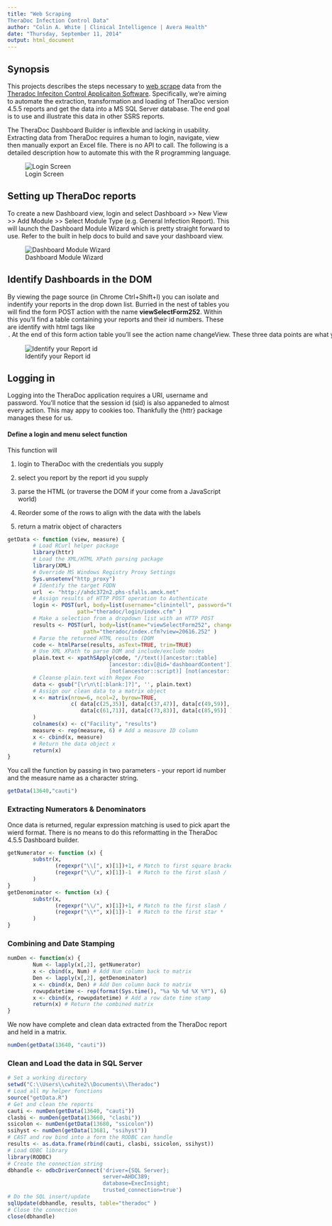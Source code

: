 ```yaml
---
title: "Web Scraping 
TheraDoc Infection Control Data"
author: "Colin A. White | Clinical Intelligence | Avera Health"
date: "Thursday, September 11, 2014"
output: html_document
---
```

## Synopsis
This projects describes the steps necessary to [web scrape](http://en.wikipedia.org/wiki/Data_scraping) data from the [Theradoc Infeciton Control Applicaiton Software](http://www.theradoc.com). Specifically, we're aiming to automate the extraction, transformation and loading of TheraDoc version 4.5.5 reports and get the data into a MS SQL Server database. The end goal is to use and illustrate this data in other SSRS reports. 

The TheraDoc Dashboard Builder is inflexible and lacking in usability. Extracting data from TheraDoc requires a human to login, navigate, view then manually export an Excel file. There is no API to call. The following is a detailed description how to automate this with the R programming language.

![Login Screen](./S1.png)

## Setting up TheraDoc reports

To create a new Dashboard view, login and select Dashboard >> New View >> Add Module >> Select Module Type (e.g. General Infection Report). This will launch the Dashboard Module Wizard which is pretty straight forward to use. Refer to the built in help docs to build and save your dashboard view.

![Dashboard Module Wizard](./S2.png)

## Identify Dashboards in the DOM

By viewing the page source (in Chrome Ctrl+Shift+I) you can isolate and indentify your reports in the drop down list. Burried in the nest of tables you will find the form POST action with the name **viewSelectForm252**. Within this you'll find a table containing your reports and their id numbers. These are identify with html tags like <option value="1234">. At the end of this form action table you'll see the action name **changeView**. These three data points are what you need to compose an http POST to obtain your report.

![Identify your Report id](./S3.png)

##  Logging in

Logging into the TheraDoc application requires a URI, username and password. You'll notice that the session id (sid) is also appaneded to almost every action. This may appy to cookies too. Thankfully the {httr} package manages these for us.

#### Define a login and menu select function

This function will 

1. login to TheraDoc with the credentials you supply

2. select you report by the report id you supply

3. parse the HTML (or traverse the DOM if your come from a JavaScript world)

4. Reorder some of the rows to align with the data with the labels

5. return a matrix object of characters

```r
getData <- function (view, measure) {
        # Load RCurl helper package
        library(httr)
        # Load the XML/HTML XPath parsing package
        library(XML)
        # Override MS Windows Registry Proxy Settings
        Sys.unsetenv("http_proxy")
        # Identify the target FQDN
        url  <- "http://ahdc372n2.phs-sfalls.amck.net"
        # Assign results of HTTP POST operation to Authenticate
        login <- POST(url, body=list(username="clinintell", password="01dEnglish"), 
                      path="theradoc/login/index.cfm" )
        # Make a selection from a dropdown list with an HTTP POST
        results <- POST(url, body=list(name="viewSelectForm252", changeView=view),
                        path="theradoc/index.cfm?view=20616.252" )
        # Parse the returned HTML results (DOM
        code <- htmlParse(results, asText=TRUE, trim=TRUE)
        # Use XML XPath to parse DOM and include/exclude nodes
        plain.text <- xpathSApply(code, "//text()[ancestor::table]
                                [ancestor::div[@id='dashboardContent']]
                                [not(ancestor::script)] [not(ancestor::style)]", xmlValue)
        # Cleanse plain.text with Regex Foo
        data <- gsub("[\r\n\t[:blank:]?]", '', plain.text)
        # Assign our clean data to a matrix object
        x <- matrix(nrow=6, ncol=2, byrow=TRUE,
                    c( data[c(25,35)], data[c(37,47)], data[c(49,59)],
                       data[c(61,71)], data[c(73,83)], data[c(85,95)] ) 
        )        
        colnames(x) <- c("Facility", "results")        
        measure <- rep(measure, 6) # Add a measure ID column
        x <- cbind(x, measure)
        # Return the data object x
        return(x)
}
```
You call the function by passing in two parameters - your report id number and the measure name as a character string.
```r
getData(13640,"cauti")
```

### Extracting Numerators & Denominators
Once data is returned, regular expression matching is used to pick apart the wierd format. There is no means to do this reformatting in the TheraDoc 4.5.5 Dashboard builder.
```r
getNumerator <- function (x) {
        substr(x, 
               (regexpr("\\[", x)[1])+1, # Match to first square bracket []
               (regexpr("\\/", x)[1])-1  # Match to the first slash /
        )
}
getDenominator <- function (x) {
        substr(x,
               (regexpr("\\/", x)[1])+1, # Match to the first slash /
               (regexpr("\\*", x)[1])-1  # Match to the first star * 
        )
}
```

### Combining and Date Stamping
```r
numDen <- function(x) {
        Num <- lapply(x[,2], getNumerator)
        x <- cbind(x, Num) # Add Num column back to matrix
        Den <- lapply(x[,2], getDenominator)
        x <- cbind(x, Den) # Add Den column back to matrix
        rowupdatetime <- rep(format(Sys.time(), "%a %b %d %X %Y"), 6)
        x <- cbind(x, rowupdatetime) # Add a row date time stamp        
        return(x) # Return the combined matrix
}
```
We now have complete and clean data extracted from the TheraDoc report and held in a matrix.
```r
numDen(getData(13640, "cauti"))
```

### Clean and Load the data in SQL Server
```r
# Set a working directory
setwd("C:\\Users\\cwhite2\\Documents\\Theradoc")
# Load all my helper functions
source("getData.R")
# Get and clean the reports
cauti <- numDen(getData(13640, "cauti")) 
clasbi <- numDen(getData(13660, "clasbi"))
ssicolon <- numDen(getData(13680, "ssicolon"))
ssihyst <- numDen(getData(13681, "ssihyst"))
# CAST and row bind into a form the RODBC can handle 
results <- as.data.frame(rbind(cauti, clasbi, ssicolon, ssihyst))
# Load ODBC library
library(RODBC)
# Create the connection string
dbhandle <- odbcDriverConnect('driver={SQL Server};
                              server=AHDC389;
                              database=ExecInsight;
                              trusted_connection=true')
# Do the SQL insert/update
sqlUpdate(dbhandle, results, table="theradoc" )
# Close the connection
close(dbhandle)
```
